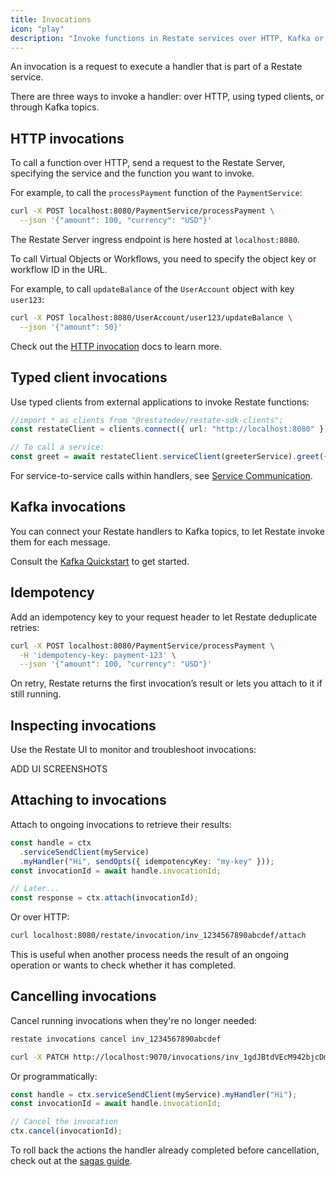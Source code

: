 ```yaml
---
title: Invocations
icon: "play"
description: "Invoke functions in Restate services over HTTP, Kafka or with typed clients."
---
```


An invocation is a request to execute a handler that is part of a Restate service.

There are three ways to invoke a handler: over HTTP, using typed clients, or through Kafka topics.

## HTTP invocations

To call a function over HTTP, send a request to the Restate Server, specifying the service and the function you want to invoke.

For example, to call the `processPayment` function of the `PaymentService`:
```bash
curl -X POST localhost:8080/PaymentService/processPayment \
  --json '{"amount": 100, "currency": "USD"}'
```

The Restate Server ingress endpoint is here hosted at `localhost:8080`.

To call Virtual Objects or Workflows, you need to specify the object key or workflow ID in the URL.

For example, to call `updateBalance` of the `UserAccount` object with key `user123`:

```bash
curl -X POST localhost:8080/UserAccount/user123/updateBalance \
  --json '{"amount": 50}'
```

Check out the [HTTP invocation](/operate/invocation/http) docs to learn more.

## Typed client invocations

Use typed clients from external applications to invoke Restate functions:

<CodeGroup>

```typescript TypeScript {"CODE_LOAD::ts/src/foundations/invocations/client.ts#here"} 
//import * as clients from "@restatedev/restate-sdk-clients";
const restateClient = clients.connect({ url: "http://localhost:8080" });

// To call a service:
const greet = await restateClient.serviceClient(greeterService).greet({ greeting: "Hi" });
```

</CodeGroup>

For service-to-service calls within handlers, see [Service Communication](/basics/functions#service-communication).

## Kafka invocations

You can connect your Restate handlers to Kafka topics, to let Restate invoke them for each message.

Consult the [Kafka Quickstart](/guides/kafka-quickstart) to get started.

## Idempotency

Add an idempotency key to your request header to let Restate deduplicate retries:

```bash
curl -X POST localhost:8080/PaymentService/processPayment \
  -H 'idempotency-key: payment-123' \
  --json '{"amount": 100, "currency": "USD"}'
```

On retry, Restate returns the first invocation’s result or lets you attach to it if still running.

## Inspecting invocations

Use the Restate UI to monitor and troubleshoot invocations:

ADD UI SCREENSHOTS

## Attaching to invocations

Attach to ongoing invocations to retrieve their results:

```typescript TypeScript {"CODE_LOAD::ts/src/foundations/invocations/client.ts#attach"} 
const handle = ctx
  .serviceSendClient(myService)
  .myHandler("Hi", sendOpts({ idempotencyKey: "my-key" }));
const invocationId = await handle.invocationId;

// Later...
const response = ctx.attach(invocationId);
```

Or over HTTP:
```bash
curl localhost:8080/restate/invocation/inv_1234567890abcdef/attach
```

This is useful when another process needs the result of an ongoing operation or wants to check whether it has completed.

## Cancelling invocations

Cancel running invocations when they're no longer needed:

<CodeGroup>

```bash CLI
restate invocations cancel inv_1234567890abcdef
```

```bash HTTP
curl -X PATCH http://localhost:9070/invocations/inv_1gdJBtdVEcM942bjcDmb1c1khoaJe11Hbz/cancel
```
</CodeGroup>

Or programmatically:

```typescript TypeScript {"CODE_LOAD::ts/src/foundations/invocations/client.ts#cancel"} 
const handle = ctx.serviceSendClient(myService).myHandler("Hi");
const invocationId = await handle.invocationId;

// Cancel the invocation
ctx.cancel(invocationId);
```

To roll back the actions the handler already completed before cancellation, check out at the [sagas guide](/guides/sagas).
